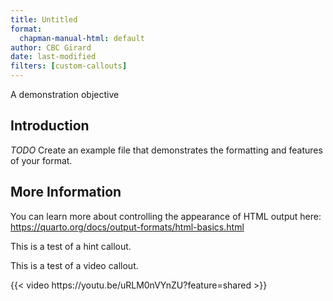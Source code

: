 ```yaml
---
title: Untitled
format:
  chapman-manual-html: default
author: CBC Girard
date: last-modified
filters: [custom-callouts]
---
```


::: callout-objective
A demonstration objective
:::

## Introduction

*TODO* Create an example file that demonstrates the formatting and features of your format.

## More Information

You can learn more about controlling the appearance of HTML output here: <https://quarto.org/docs/output-formats/html-basics.html>


::: callout-hint
This is a test of a hint callout.
:::


::: callout-video
This is a test of a video callout.

{{< video https://youtu.be/uRLM0nVYnZU?feature=shared >}}

:::